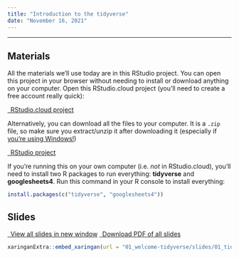 ```yaml
---
title: "Introduction to the tidyverse"
date: "November 16, 2021"
---
```


---

## Materials

All the materials we'll use today are in this RStudio project. You can open this project in your browser without needing to install or download anything on your computer. Open this RStudio.cloud project (you'll need to create a free account really quick):

<p class="text-center"><a class="btn btn-info btn-lg" target="_blank" href="https://rstudio.cloud/project/3233640"><i class="fab fa-r-project"></i> &ensp;RStudio.cloud project</a></p>

Alternatively, you can download all the files to your computer. It is a `.zip` file, so make sure you extract/unzip it after downloading it (especially if [you're using Windows!](https://evalf21.classes.andrewheiss.com/resource/unzipping/))

<p class="text-center"><a class="btn btn-info btn-lg" target="_blank" href="01_welcome-tidyverse.zip"><i class="fas fa-file-archive"></i> &ensp;RStudio project</a></p>

If you're running this on your own computer (i.e. *not* in RStudio.cloud), you'll need to install two R packages to run everything: **tidyverse** and **googlesheets4**. Run this command in your R console to install everything:

```r
install.packages(c("tidyverse", "googlesheets4"))
```


## Slides

<p class="text-center"><a class="btn btn-success btn-lg" target="_blank" href="01_welcome-tidyverse/slides/01_tidyverse-dplyr.html"><i class="fas fa-external-link-alt"></i> &ensp;View all slides in new window</a> <a class="btn btn-success btn-lg" target="_blank" href="01_welcome-tidyverse/slides/01_tidyverse-dplyr.pdf" role="button"><i class="far fa-file-pdf"></i> &ensp;Download PDF of all slides</a></p>

```r
xaringanExtra::embed_xaringan(url = "01_welcome-tidyverse/slides/01_tidyverse-dplyr.html", ratio = "16:9")
```
